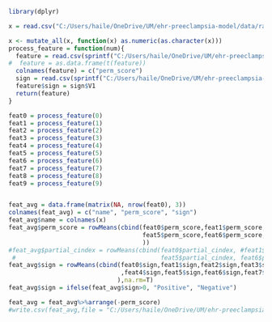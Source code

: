 ```r
library(dplyr)

x = read.csv("C:/Users/haile/OneDrive/UM/ehr-preeclampsia-model/data/raw/x_test0.csv")

x <- mutate_all(x, function(x) as.numeric(as.character(x)))
process_feature = function(num){
  feature = read.csv(sprintf("C:/Users/haile/OneDrive/UM/ehr-preeclampsia-model/data/raw/SRTR_features3%d.csv", num), header = F)
#  feature = as.data.frame(t(feature))
  colnames(feature) = c("perm_score")
  sign = read.csv(sprintf("C:/Users/haile/OneDrive/UM/ehr-preeclampsia-model/data/raw/SRTR_sign%d.csv", num), header = F)
  feature$sign = sign$V1
  return(feature)
}

feat0 = process_feature(0)
feat1 = process_feature(1)
feat2 = process_feature(2)
feat3 = process_feature(3)
feat4 = process_feature(4)
feat5 = process_feature(5)
feat6 = process_feature(6)
feat7 = process_feature(7)
feat8 = process_feature(8)
feat9 = process_feature(9)


feat_avg = data.frame(matrix(NA, nrow(feat0), 3))
colnames(feat_avg) = c("name", "perm_score", "sign")
feat_avg$name = colnames(x)
feat_avg$perm_score = rowMeans(cbind(feat0$perm_score,feat1$perm_score,feat2$perm_score,feat3$perm_score,feat4$perm_score,
                                     feat5$perm_score,feat6$perm_score,feat7$perm_score,feat8$perm_score,feat9$perm_score
                                     ))
#feat_avg$partial_cindex = rowMeans(cbind(feat0$partial_cindex, #feat1$partial_cindex,feat2$partial_cindex,feat3$partial_cindex,feat4$partial_cindex,
 #                                        feat5$partial_cindex, feat6$partial_cindex,feat6$partial_cindex,feat8$partial_cindex,feat9$partial_cindex))
feat_avg$sign = rowMeans(cbind(feat0$sign,feat1$sign,feat2$sign,feat3$sign
                               ,feat4$sign,feat5$sign,feat6$sign,feat7$sign,feat8$sign,feat9$sign
                              ),na.rm=T)
feat_avg$sign = ifelse(feat_avg$sign>0, "Positive", "Negative")

feat_avg = feat_avg%>%arrange(-perm_score)
#write.csv(feat_avg,file = "C:/Users/haile/OneDrive/UM/ehr-preeclampsia-model/data/processed/Time to Diagnosis/baseline_important_features.csv", row.names=F)
```